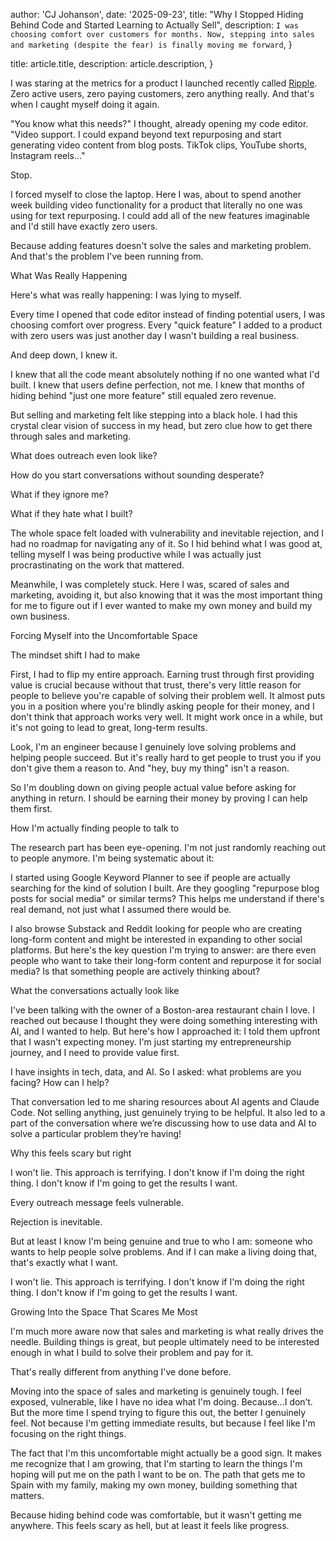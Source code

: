 
  author: 'CJ Johanson',
  date: '2025-09-23',
  title: "Why I Stopped Hiding Behind Code and Started Learning to Actually Sell",
  description: `I was choosing comfort over customers for months. Now, stepping into sales and marketing (despite the fear) is finally moving me forward`,
}

  title: article.title,
  description: article.description,
}


I was staring at the metrics for a product I launched recently called [Ripple](https://postrippl.co). Zero active users, zero paying customers, 
zero anything really. And that's when I caught myself doing it again.

"You know what this needs?" I thought, already opening my code editor. "Video support. I could expand beyond text 
repurposing and start generating video content from blog posts. TikTok clips, YouTube shorts, Instagram reels..."

Stop.

I forced myself to close the laptop. Here I was, about to spend another week building video functionality for a product 
that literally no one was using for text repurposing. I could add all of the new features imaginable and I'd still have 
exactly zero users.

Because adding features doesn't solve the sales and marketing problem. And that's the problem I've been running from.


<AlignedImage src={runaway_balloon_meme} alt="Meme showing someone chasing their entrepreneurial goal through building an app while being held back by their fear of sales and marketing, illustrating how fear prevents focusing on what actually drives business success." className="border border-gray-200 dark:border-gray-700 rounded-2xl" />


<Header1 spacing="tight">What Was Really Happening</Header1>

Here's what was really happening: I was lying to myself.

Every time I opened that code editor instead of finding potential users, I was choosing comfort over progress. Every "quick 
feature" I added to a product with zero users was just another day I wasn't building a real business.

And deep down, I knew it. 

I knew that all the code meant absolutely nothing if no one wanted what I'd built. I knew that users define perfection, not me. 
I knew that months of hiding behind "just one more feature" still equaled zero revenue.

But selling and marketing felt like stepping into a black hole. I had this crystal clear vision of success in my head, but zero 
clue how to get there through sales and marketing.

What does outreach even look like? 

How do you start conversations without sounding desperate? 

What if they ignore me? 

What if they hate what I built?

The whole space felt loaded with vulnerability and inevitable rejection, and I had no roadmap for navigating any of it. So I hid behind 
what I was good at, telling myself I was being productive while I was actually just procrastinating on the work that mattered.

Meanwhile, I was completely stuck. Here I was, scared of sales and marketing, avoiding it, but also knowing that it was the most important 
thing for me to figure out if I ever wanted to make my own money and build my own business.

<Header1 spacing="tight">Forcing Myself into the Uncomfortable Space</Header1>


<Header3>The mindset shift I had to make</Header3>

First, I had to flip my entire approach. Earning trust through first providing value is crucial because without that trust, there's 
very little reason for people to believe you're capable of solving their problem well. It almost puts you in a position 
where you're blindly asking people for their money, and I don't think that approach works very well. It might work once in a 
while, but it's not going to lead to great, long-term results.

Look, I'm an engineer because I genuinely love solving problems and helping people succeed. But it's really hard to get 
people to trust you if you don't give them a reason to. And "hey, buy my thing" isn't a reason.

So I'm doubling down on giving people actual value before asking for anything in return. I should be earning their money by 
proving I can help them first.

<Header3>How I'm actually finding people to talk to</Header3>

The research part has been eye-opening. I'm not just randomly reaching out to people anymore. I'm being systematic about it:

I started using Google Keyword Planner to see if people are actually searching for the kind of solution I built. Are they 
googling "repurpose blog posts for social media" or similar terms? This helps me understand if there's real demand, not 
just what I assumed there would be.

I also browse Substack and Reddit looking for people who are creating long-form content and might be interested in expanding to 
other social platforms. But here's the key question I'm trying to answer: are there even people who want to take their long-form 
content and repurpose it for social media? Is that something people are actively thinking about?

<Header3>What the conversations actually look like</Header3>

I've been talking with the owner of a Boston-area restaurant chain I love. I reached out because I thought they were doing 
something interesting with AI, and I wanted to help. But here's how I approached it: I told them upfront that I wasn't expecting 
money. I'm just starting my entrepreneurship journey, and I need to provide value first.

I have insights in tech, data, and AI. So I asked: what problems are you facing? How can I help?

That conversation led to me sharing resources about AI agents and Claude Code. Not selling anything, just genuinely trying to be 
helpful. It also led to a part of the conversation where we’re discussing how to use data and AI to solve a particular 
problem they’re having!

<Header3>Why this feels scary but right</Header3>

I won't lie. This approach is terrifying. I don't know if I'm doing the right thing. I don't know if I'm going to get the results 
I want. 

Every outreach message feels vulnerable. 

Rejection is inevitable.

But at least I know I'm being genuine and true to who I am: someone who wants to help people solve problems. And if I can make a 
living doing that, that's exactly what I want.

<PullQuote spacing="loose">I won't lie. This approach is terrifying. I don't know if I'm doing the right thing. I don't know if 
I'm going to get the results I want.</PullQuote>

<Header1 spacing="tight">Growing Into the Space That Scares Me Most</Header1>

I'm much more aware now that sales and marketing is what really drives the needle. Building things is great, but people 
ultimately need to be interested enough in what I build to solve their problem and pay for it. 

That's really different from anything I've done before.

Moving into the space of sales and marketing is genuinely tough. I feel exposed, vulnerable, like I have no idea what I'm 
doing. Because…I don’t. But the more time I spend trying to figure this out, the better I genuinely feel. Not because I'm 
getting immediate results, but because I feel like I'm focusing on the right things.

The fact that I'm this uncomfortable might actually be a good sign. It makes me recognize that I am growing, that I'm 
starting to learn the things I'm hoping will put me on the path I want to be on. The path that gets me to Spain with my 
family, making my own money, building something that matters.

Because hiding behind code was comfortable, but it wasn't getting me anywhere. This feels scary as hell, but at least 
it feels like progress.




